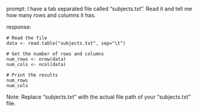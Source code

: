 prompt:
I have a tab separated file called "subjects.txt". Read it and tell me how many rows and columns it has. 

response:
```
# Read the file
data <- read.table("subjects.txt", sep="\t")

# Get the number of rows and columns
num_rows <- nrow(data)
num_cols <- ncol(data)

# Print the results
num_rows
num_cols
```

Note: Replace "subjects.txt" with the actual file path of your "subjects.txt" file.
